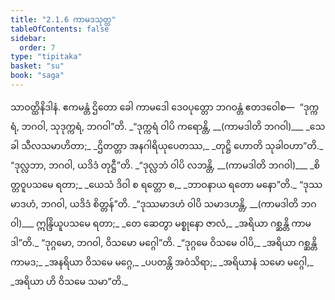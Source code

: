 ```yaml
---
title: "2.1.6 ကာမဒသုတ္တ"
tableOfContents: false
sidebar:
  order: 7
type: "tipitaka"
basket: "su"
book: "saga"
---
```



<DynamicBreadcrumb />

<Division number="87" book="saga">

<Paragraph number="387" book="saga">
သာဝတ္ထိနိဒါနံ. ဧကမန္တံ ဌိတော ခေါ ကာမဒေါ ဒေဝပုတ္တော ဘဂဝန္တံ ဧတဒဝေါစ—  “ဒုက္ကရံ, ဘဂဝါ, သုဒုက္ကရံ, ဘဂဝါ”တိ.
</Paragraph>

<Paragraph number="388" type="verses" book="saga">
_“ဒုက္ကရံ ဝါပိ ကရောန္တိ, __(ကာမဒါတိ ဘဂဝါ)___  
_သေခါ သီလသမာဟိတာ;_  
_ဌိတတ္တာ အနဂါရိယုပေတဿ,_  
_တုဋ္ဌိ ဟောတိ သုခါဝဟာ”တိ._  

</Paragraph>

<Paragraph number="389" book="saga">
“ဒုလ္လဘာ, ဘဂဝါ, ယဒိဒံ တုဋ္ဌီ”တိ.
</Paragraph>

<Paragraph number="390" type="verses" book="saga">
_“ဒုလ္လဘံ ဝါပိ လဘန္တိ, __(ကာမဒါတိ ဘဂဝါ)___  
_စိတ္တဝူပသမေ ရတာ;_  
_ယေသံ ဒိဝါ စ ရတ္တော စ,_  
_ဘာဝနာယ ရတော မနော”တိ._  

</Paragraph>

<Paragraph number="391" book="saga">
“ဒုဿမာဒဟံ, ဘဂဝါ, ယဒိဒံ စိတ္တန်”တိ.
</Paragraph>

<Paragraph number="392" type="verses" book="saga">
_“ဒုဿမာဒဟံ ဝါပိ သမာဒဟန္တိ, __(ကာမဒါတိ ဘဂဝါ)___  
ဣန္ဒြိယူပသမေ ရတာ;_  
_တေ ဆေတွာ မစ္စုနော ဇာလံ,_  
_အရိယာ ဂစ္ဆန္တိ ကာမဒါ”တိ._  

</Paragraph>

<Paragraph number="393" book="saga">
“ဒုဂ္ဂမော, ဘဂဝါ, ဝိသမော မဂ္ဂေါ”တိ.
</Paragraph>

<Paragraph number="394" type="verses" book="saga">
_“ဒုဂ္ဂမေ ဝိသမေ ဝါပိ,_  
_အရိယာ ဂစ္ဆန္တိ ကာမဒ;_  
_အနရိယာ ဝိသမေ မဂ္ဂေ,_  
_ပပတန္တိ အဝံသိရာ;_  
_အရိယာနံ သမော မဂ္ဂေါ,_  
_အရိယာ ဟိ ဝိသမေ သမာ”တိ._
</Paragraph>
</Division>